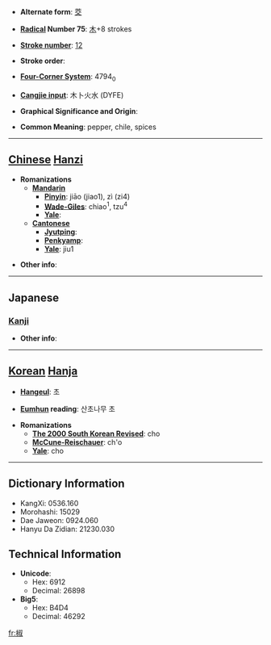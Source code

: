* '''Alternate form''': [[茭]]

* '''[[Wiktionary:Chinese radical index| Radical]] Number 75''': [[Wiktionary:Chinese radical index 木|木]]+8 strokes

* '''[[Wiktionary:Chinese total strokes index|Stroke number]]''': [[Wiktionary:Chinese total strokes index 12|12]]

* '''Stroke order''': 

* '''[[Wiktionary:Chinese four corner index|Four-Corner System]]''': 4794<sub>0</sub>

* '''[[Wiktionary:Chinese Cangjie index|Cangjie input]]''': 木卜火水 (DYFE)

* '''Graphical Significance and Origin''': 

* '''Common Meaning''': pepper, chile, spices

----

== [[Chinese]] [[Hanzi]] ==

* '''Romanizations'''
** '''[[Mandarin]]'''
*** '''[[Pinyin]]''': jiāo (jiao1), zì (zi4)
*** '''[[Wade-Giles]]''': chiao<sup>1</sup>, tzu<sup>4</sup>
*** '''[[Yale]]''': 
** '''[[Cantonese]]'''
*** '''[[Jyutping]]''':
*** '''[[Penkyamp]]''': 
*** '''[[Yale]]''': jiu1

* '''Other info''': 

----

==Japanese==
===[[Kanji]]===
{{kanji|on readings=[[しょう]] (shō)
|kun readings=[[はじかみ]] (hajikami)
}}

* '''Other info''':  

----

== [[Korean]] [[Hanja]] ==

* '''[[Hangeul]]''': 초

* '''[[Eumhun]] reading''': 산초나무 초

* '''Romanizations'''
** '''[[The 2000 South Korean Revised Romanization|The 2000 South Korean Revised]]''': cho
** '''[[McCune-Reischauer]]''': ch'o
** '''[[Yale]]''': cho

----

== Dictionary Information ==

* KangXi: 0536.160
* Morohashi: 15029
* Dae Jaweon: 0924.060
* Hanyu Da Zidian: 21230.030

== Technical Information ==

* '''Unicode''':
** Hex: 6912
** Decimal: 26898
* '''Big5''':
** Hex: B4D4
** Decimal: 46292

[[fr:椒]]